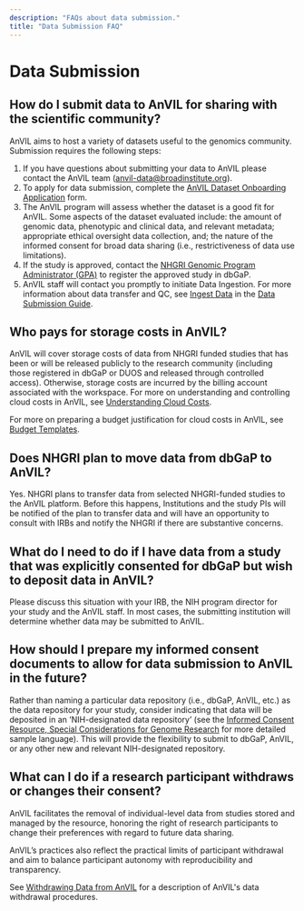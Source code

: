 ```yaml
---
description: "FAQs about data submission."
title: "Data Submission FAQ"
---
```


# Data Submission

## How do I submit data to AnVIL for sharing with the scientific community?

AnVIL aims to host a variety of datasets useful to the genomics community. Submission requires the following steps:

1. If you have questions about submitting your data to AnVIL please contact the AnVIL team ([anvil-data@broadinstitute.org](mailto:anvil-data@broadinstitute.org)).
2. To apply for data submission, complete the [AnVIL Dataset Onboarding Application](https://docs.google.com/forms/d/e/1FAIpQLSdK_r1DTb_bBUiG9IvY5hwJ4Y-LHoaXk-E4L98MRcLR2TTtcQ/viewform) form.
3. The AnVIL program will assess whether the dataset is a good fit for AnVIL. Some aspects of the dataset evaluated include: the amount of genomic data, phenotypic and clinical data, and relevant metadata; appropriate ethical oversight data collection, and; the nature of the informed consent for broad data sharing (i.e., restrictiveness of data use limitations).
4. If the study is approved, contact the [NHGRI Genomic Program Administrator (GPA)](<https://www.genome.gov/staff/Jennifer-Strasburger-MS#:~:text=Biography,Data%20Access%20Committee%20(DAC)>) to register the approved study in dbGaP.
5. AnVIL staff will contact you promptly to initiate Data Ingestion. For more information about data transfer and QC, see [Ingest Data](/learn/data-submitters/submission-guide/ingesting-data) in the [Data Submission Guide](/learn/data-submitters/submission-guide/data-submitters-overview).

## Who pays for storage costs in AnVIL?

AnVIL will cover storage costs of data from NHGRI funded studies that has been or will be released publicly to the research community (including those registered in dbGaP or DUOS and released through controlled access). Otherwise, storage costs are incurred by the billing account associated with the workspace.
For more on understanding and controlling cloud costs in AnVIL, see [Understanding Cloud Costs](/learn/introduction/understanding-cloud-costs).

For more on preparing a budget justification for cloud costs in AnVIL, see [Budget Templates](/learn/investigators/budget-templates).

## Does NHGRI plan to move data from dbGaP to AnVIL?

Yes. NHGRI plans to transfer data from selected NHGRI-funded studies to the AnVIL platform. Before this happens, Institutions and the study PIs will be notified of the plan to transfer data and will have an opportunity to consult with IRBs and notify the NHGRI if there are substantive concerns.

## What do I need to do if I have data from a study that was explicitly consented for dbGaP but wish to deposit data in AnVIL?

Please discuss this situation with your IRB, the NIH program director for your study and the AnVIL staff. In most cases, the submitting institution will determine whether data may be submitted to AnVIL.

## How should I prepare my informed consent documents to allow for data submission to AnVIL in the future?

Rather than naming a particular data repository (i.e., dbGaP, AnVIL, etc.) as the data repository for your study, consider indicating that data will be deposited in an ‘NIH-designated data repository’ (see the [Informed Consent Resource, Special Considerations for Genome Research](https://www.genome.gov/about-genomics/policy-issues/Informed-Consent-for-Genomics-Research/Special-Considerations-for-Genome-Research#6) for more detailed sample language). This will provide the flexibility to submit to dbGaP, AnVIL, or any other new and relevant NIH-designated repository.

## What can I do if a research participant withdraws or changes their consent?

AnVIL facilitates the removal of individual-level data from studies stored and managed by the resource, honoring the right of research participants to change their preferences with regard to future data sharing.

AnVIL’s practices also reflect the practical limits of participant withdrawal and aim to balance participant autonomy with reproducibility and transparency.

See [Withdrawing Data from AnVIL](/learn/data-submitters/resources/anvil-data-withdrawal-procedures) for a description of AnVIL's data withdrawal procedures.
